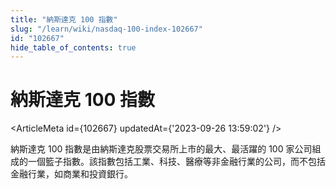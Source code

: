```yaml
---
title: "納斯達克 100 指數"
slug: "/learn/wiki/nasdaq-100-index-102667"
id: "102667"
hide_table_of_contents: true
---
```



# 納斯達克 100 指數

<ArticleMeta id={102667} updatedAt={'2023-09-26 13:59:02'} />
<div className='border-solid border-b border-t-0 my-4 border-[var(--ifm-color-gray-300)]' />

納斯達克 100 指數是由納斯達克股票交易所上市的最大、最活躍的 100 家公司組成的一個籃子指數。該指數包括工業、科技、醫療等非金融行業的公司，而不包括金融行業，如商業和投資銀行。

